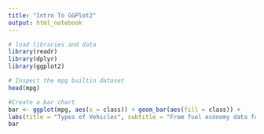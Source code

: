 ```yaml
---
title: "Intro To GGPlot2"
output: html_notebook
---
```


```r
# load libraries and data
library(readr)
library(dplyr)
library(ggplot2)
```

```r
# Inspect the mpg builtin dataset
head(mpg)
```

```r
#Create a bar chart
bar <- ggplot(mpg, aes(x = class)) + geom_bar(aes(fill = class)) +
labs(title = "Types of Vehicles", subtitle = "From fuel economy data for popular car models (1999-2008)")
bar 
```
